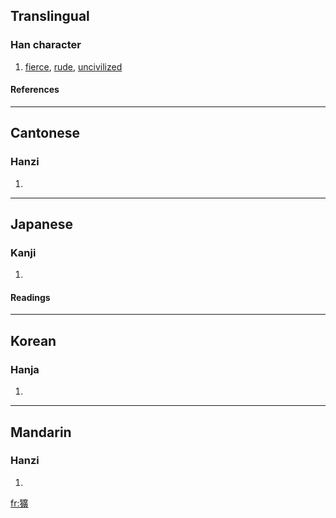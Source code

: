 {{see|犷}}

==Translingual==
===Han character===
{{Han char|rn=94|rad=犬|as=15|sn=18|four=4028<sub>1</sub>|canj=大竹戈廿金 (KHITC)}}
# [[fierce]], [[rude]], [[uncivilized]]
====References====
{{Han ref|kx=0721.020|dkj=20774|dj=1132.180|hdz=21374.080|uh=7377|ud=29559|bh=C278|bd=49784}}

----
==Cantonese==
===Hanzi===
{{yue-hanzi|jyut=|y=gwong2}}
# {{defn|Cantonese}}

----
==Japanese==
===Kanji===
{{ja-kanji|grade=|rs=犬15}}
# {{defn|Japanese}} 
====Readings====
{{ja-readings|on=[[こう]] (kō), [[きょう]] (kyō), [[く]] (ku)|kun=[[あらい]] (arai)}}

----
==Korean==
===Hanja===
{{ko-hanja|hangeul=광|eumhun=|rv=gwang|mr=kwang|y=kwang}}
# {{defn|Korean}}

----
==Mandarin==
===Hanzi===
{{cmn-hanzi|sim=犷|pin=[[guǎng]] (guang3)|wg=kuang<sup>3</sup>}}
# {{defn|Mandarin}}

[[fr:獷]]